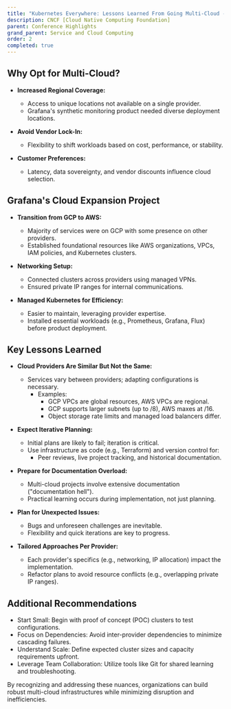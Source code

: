 ```yaml
---
title: "Kubernetes Everywhere: Lessons Learned From Going Multi-Cloud - Niko Smeds, Grafana Labs"
description: CNCF [Cloud Native Computing Foundation]
parent: Conference Highlights
grand_parent: Service and Cloud Computing
order: 2
completed: true
---
```


## Why Opt for Multi-Cloud?

* **Increased Regional Coverage:**
    * Access to unique locations not available on a single provider.
    * Grafana's synthetic monitoring product needed diverse deployment locations.

* **Avoid Vendor Lock-In:**
    * Flexibility to shift workloads based on cost, performance, or stability.

* **Customer Preferences:**
    * Latency, data sovereignty, and vendor discounts influence cloud selection.
    
## Grafana's Cloud Expansion Project
* **Transition from GCP to AWS:**
    * Majority of services were on GCP with some presence on other providers.
    * Established foundational resources like AWS organizations, VPCs, IAM policies, and Kubernetes clusters.

* **Networking Setup:**
    * Connected clusters across providers using managed VPNs.
    * Ensured private IP ranges for internal communications.

* **Managed Kubernetes for Efficiency:**
    * Easier to maintain, leveraging provider expertise.
    * Installed essential workloads (e.g., Prometheus, Grafana, Flux) before product deployment.

## Key Lessons Learned
* **Cloud Providers Are Similar But Not the Same:**
    * Services vary between providers; adapting configurations is necessary.
        * Examples:
            * GCP VPCs are global resources, AWS VPCs are regional.
            * GCP supports larger subnets (up to /8), AWS maxes at /16.
            * Object storage rate limits and managed load balancers differ.

* **Expect Iterative Planning:**
    * Initial plans are likely to fail; iteration is critical.
    * Use infrastructure as code (e.g., Terraform) and version control for:
        * Peer reviews, live project tracking, and historical documentation.

* **Prepare for Documentation Overload:**
    * Multi-cloud projects involve extensive documentation ("documentation hell").
    * Practical learning occurs during implementation, not just planning.

* **Plan for Unexpected Issues:**
    * Bugs and unforeseen challenges are inevitable.
    * Flexibility and quick iterations are key to progress.

* **Tailored Approaches Per Provider:**
    * Each provider's specifics (e.g., networking, IP allocation) impact the implementation.
    * Refactor plans to avoid resource conflicts (e.g., overlapping private IP ranges).

## Additional Recommendations
* Start Small: Begin with proof of concept (POC) clusters to test configurations.
* Focus on Dependencies: Avoid inter-provider dependencies to minimize cascading failures.
* Understand Scale: Define expected cluster sizes and capacity requirements upfront.
* Leverage Team Collaboration: Utilize tools like Git for shared learning and troubleshooting.

By recognizing and addressing these nuances, organizations can build robust multi-cloud infrastructures while minimizing disruption and inefficiencies.